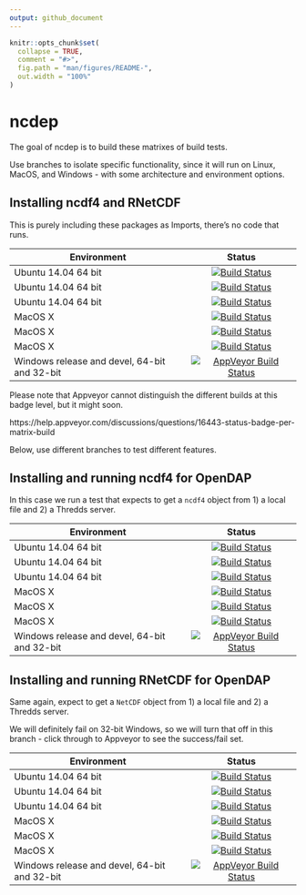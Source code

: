 ```yaml
---
output: github_document
---
```


<!-- README.md is generated from README.Rmd. Please edit that file -->

```r
knitr::opts_chunk$set(
  collapse = TRUE,
  comment = "#>",
  fig.path = "man/figures/README-",
  out.width = "100%"
)
```
# ncdep

The goal of ncdep is to build these matrixes of build tests. 

Use branches to isolate specific functionality, since it will run on Linux, MacOS, and Windows - with some architecture and environment options. 

## Installing ncdf4 and RNetCDF

This is purely including these packages as Imports, there's no code that runs. 

| Environment              | Status        |
| ------------------------ |:-------------:|
| Ubuntu 14.04 64 bit      | [![Build Status](http://badges.herokuapp.com/travis/dis-organization/ncdep?branch=master&env=BUILD_NAME=trusty_release&label=trusty_release)](https://travis-ci.org/dis-organization/ncdep) |
| Ubuntu 14.04 64 bit      | [![Build Status](http://badges.herokuapp.com/travis/dis-organization/ncdep?branch=master&env=BUILD_NAME=trusty_devel&label=trusty_devel)](https://travis-ci.org/dis-organization/ncdep) |
| Ubuntu 14.04 64 bit     | [![Build Status](http://badges.herokuapp.com/travis/dis-organization/ncdep?branch=master&env=BUILD_NAME=trusty_oldrel&label=trusty_oldrel)](https://travis-ci.org/dis-organization/ncdep) |
| MacOS X                  | [![Build Status](http://badges.herokuapp.com/travis/dis-organization/ncdep?branch=master&env=BUILD_NAME=osx_release&label=osx_release)](https://travis-ci.org/dis-organization/ncdep) |
| MacOS X                  | [![Build Status](http://badges.herokuapp.com/travis/dis-organization/ncdep?branch=master&env=BUILD_NAME=osx_devel&label=osx_devel)](https://travis-ci.org/dis-organization/ncdep) |
| MacOS X                  | [![Build Status](http://badges.herokuapp.com/travis/dis-organization/ncdep?branch=master&env=BUILD_NAME=osx_oldrel&label=osx_oldrel)](https://travis-ci.org/dis-organization/ncdep) |
| Windows  release and devel, 64-bit and 32-bit | [![AppVeyor Build Status](https://ci.appveyor.com/api/projects/status/github/dis-organization/ncdep?branch=master&svg=true)](https://ci.appveyor.com/project/mdsumner/ncdep)  |


Please note that Appveyor cannot distinguish the different builds at this badge level, but it might soon. 

https://help.appveyor.com/discussions/questions/16443-status-badge-per-matrix-build


Below, use different branches to test different features. 

## Installing and running ncdf4 for OpenDAP

In this case we run a test that expects to get a `ncdf4` object from 1) a local file and 2) a Thredds server. 

| Environment              | Status        |
| ------------------------ |:-------------:|
| Ubuntu 14.04 64 bit      | [![Build Status](http://badges.herokuapp.com/travis/dis-organization/ncdep?branch=ncdf4-opendap&env=BUILD_NAME=trusty_release&label=trusty_release)](https://travis-ci.org/dis-organization/ncdep) |
| Ubuntu 14.04 64 bit      | [![Build Status](http://badges.herokuapp.com/travis/dis-organization/ncdep?branch=ncdf4-opendap&env=BUILD_NAME=trusty_devel&label=trusty_devel)](https://travis-ci.org/dis-organization/ncdep) |
| Ubuntu 14.04 64 bit     | [![Build Status](http://badges.herokuapp.com/travis/dis-organization/ncdep?branch=ncdf4-opendap&env=BUILD_NAME=trusty_oldrel&label=trusty_oldrel)](https://travis-ci.org/dis-organization/ncdep) |
| MacOS X                  | [![Build Status](http://badges.herokuapp.com/travis/dis-organization/ncdep?branch=ncdf4-opendap&env=BUILD_NAME=osx_release&label=osx_release)](https://travis-ci.org/dis-organization/ncdep) |
| MacOS X                  | [![Build Status](http://badges.herokuapp.com/travis/dis-organization/ncdep?branch=ncdf4-opendap&env=BUILD_NAME=osx_devel&label=osx_devel)](https://travis-ci.org/dis-organization/ncdep) |
| MacOS X                  | [![Build Status](http://badges.herokuapp.com/travis/dis-organization/ncdep?branch=ncdf4-opendap&env=BUILD_NAME=osx_oldrel&label=osx_oldrel)](https://travis-ci.org/dis-organization/ncdep) |
| Windows  release and devel, 64-bit and 32-bit | [![AppVeyor Build Status](https://ci.appveyor.com/api/projects/status/github/dis-organization/ncdep?branch=ncdf4-opendap&svg=true)](https://ci.appveyor.com/project/mdsumner/ncdep)  |

## Installing and running RNetCDF for OpenDAP


Same again, expect to get a  `NetCDF` object from 1) a local file and 2) a Thredds server. 

We will definitely fail on 32-bit Windows, so we will turn that off in this branch - click through to Appveyor to see the success/fail set. 

| Environment              | Status        |
| ------------------------ |:-------------:|
| Ubuntu 14.04 64 bit      | [![Build Status](http://badges.herokuapp.com/travis/dis-organization/ncdep?branch=RNetCDF-opendap&env=BUILD_NAME=trusty_release&label=trusty_release)](https://travis-ci.org/dis-organization/ncdep) |
| Ubuntu 14.04 64 bit      | [![Build Status](http://badges.herokuapp.com/travis/dis-organization/ncdep?branch=RNetCDF-opendap&env=BUILD_NAME=trusty_devel&label=trusty_devel)](https://travis-ci.org/dis-organization/ncdep) |
| Ubuntu 14.04 64 bit     | [![Build Status](http://badges.herokuapp.com/travis/dis-organization/ncdep?branch=RNetCDF-opendap&env=BUILD_NAME=trusty_oldrel&label=trusty_oldrel)](https://travis-ci.org/dis-organization/ncdep) |
| MacOS X                  | [![Build Status](http://badges.herokuapp.com/travis/dis-organization/ncdep?branch=RNetCDF-opendap&env=BUILD_NAME=osx_release&label=osx_release)](https://travis-ci.org/dis-organization/ncdep) |
| MacOS X                  | [![Build Status](http://badges.herokuapp.com/travis/dis-organization/ncdep?branch=RNetCDF-opendap&env=BUILD_NAME=osx_devel&label=osx_devel)](https://travis-ci.org/dis-organization/ncdep) |
| MacOS X                  | [![Build Status](http://badges.herokuapp.com/travis/dis-organization/ncdep?branch=RNetCDF-opendap&env=BUILD_NAME=osx_oldrel&label=osx_oldrel)](https://travis-ci.org/dis-organization/ncdep) |
| Windows  release and devel, 64-bit and 32-bit | [![AppVeyor Build Status](https://ci.appveyor.com/api/projects/status/github/dis-organization/ncdep?branch=RNetCDF-opendap&svg=true)](https://ci.appveyor.com/project/mdsumner/ncdep)  |

